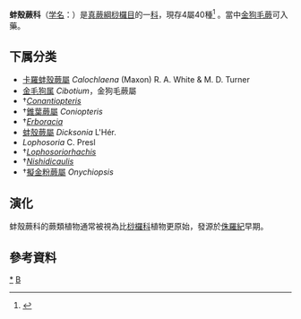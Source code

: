 {{Automatic taxobox
| taxon = Dicksoniaceae
| image = Calochlaena dubia.jpg
| image_caption = ''[[Calochlaena_dubia|Calochlaena dubia]]''
| authority = Bower, ''nom. cons''.
| subdivision_ranks = 属
| subdivision = 见正文
}}
'''蚌殼蕨科'''（[[学名|学名]]：''{{lang|la|Dicksoniaceae}}''）是[[真蕨綱|真蕨綱]][[桫欏目|桫欏目]]的一[[科|科]]，現存4屬40種<ref>{{Cite web|url = http://tai2.ntu.edu.tw/PlantInfo/family.php?family=Dicksoniaceae|title = Dicksoniaceae   蚌殼蕨科|author = 國立臺灣大學植物標本館 (2012)，台灣植物資訊整合查詢系統|accessdate = 2015-02-20|archive-date = 2016-03-05|archive-url = https://web.archive.org/web/20160305033637/http://tai2.ntu.edu.tw/PlantInfo/family.php?family=Dicksoniaceae|dead-url = no}}</ref>
。當中[[金狗毛蕨|金狗毛蕨]]可入藥。

==下属分类==

* [[卡羅蚌殼蕨屬|卡羅蚌殼蕨屬]] ''Calochlaena'' (Maxon) R. A. White & M. D. Turner
* [[金毛狗属|金毛狗属]] ''Cibotium''，金狗毛蕨屬
* †''[[Conantiopteris|Conantiopteris]]''
* †[[錐葉蕨屬|錐葉蕨屬]] ''Coniopteris''
* †''[[Erboracia|Erboracia]]''
* [[蚌殼蕨屬|蚌殼蕨屬]] ''Dicksonia'' L'Hér.
* ''Lophosoria'' C. Presl
* †''[[Lophosoriorhachis|Lophosoriorhachis]]''
* †''[[Nishidicaulis|Nishidicaulis]]''
* †[[擬金粉蕨屬|擬金粉蕨屬]] ''Onychiopsis''

==演化==
蚌殼蕨科的蕨類植物通常被視為比[[桫欏科|桫欏科]]植物更原始，發源於[[侏羅紀|侏羅紀]]早期。

== 參考資料 ==
{{reflist}}
{{Taxonbar|from=Q132779}}

[[Category:蚌殼蕨科|*]]
[[Category:桫欏目|B]]
